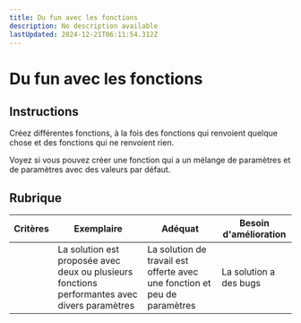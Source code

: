 ```yaml
---
title: Du fun avec les fonctions
description: No description available
lastUpdated: 2024-12-21T06:11:54.312Z
---
```


# Du fun avec les fonctions

## Instructions

Créez différentes fonctions, à la fois des fonctions qui renvoient quelque chose et des fonctions qui ne renvoient rien.

Voyez si vous pouvez créer une fonction qui a un mélange de paramètres et de paramètres avec des valeurs par défaut.

## Rubrique

| Critères | Exemplaire | Adéquat | Besoin d'amélioration |
| -------- | -------------------------------------------------------------------------------------- | ---------------------------------------------------------------- | ----------------- |
| | La solution est proposée avec deux ou plusieurs fonctions performantes avec divers paramètres | La solution de travail est offerte avec une fonction et peu de paramètres | La solution a des bugs |

